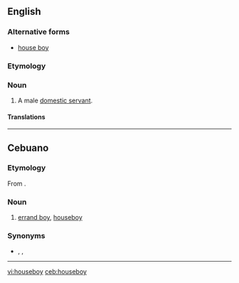 ==English==

===Alternative forms===
* [[house boy]]

===Etymology===
{{compound|house|boy|lang=en}}

===Noun===
{{en-noun}}

# A male [[domestic servant]].

====Translations====
{{trans-top|male domestic servant}}
{{trans-mid}}
{{trans-bottom}}

----

==Cebuano==

===Etymology===
From {{etyl|en|ceb}} {{m|en|houseboy}}.

===Noun===
{{head|ceb|noun}}

# [[errand boy]], [[houseboy]]

===Synonyms===

* {{sense|errand boy|lang=ceb}} {{l|ceb|boy}}, {{l|ceb|muchacho}}, {{l|ceb|mutsatso}}

----

[[vi:houseboy]]
[[ceb:houseboy]]